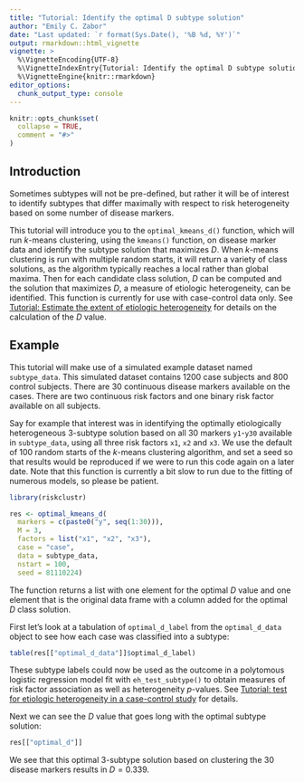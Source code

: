 ---
title: "Tutorial: Identify the optimal D subtype solution"
author: "Emily C. Zabor"
date: "Last updated: `r format(Sys.Date(), '%B %d, %Y')`"
output: rmarkdown::html_vignette
vignette: >
  %\VignetteEncoding{UTF-8}
  %\VignetteIndexEntry{Tutorial: Identify the optimal D subtype solution}
  %\VignetteEngine{knitr::rmarkdown}
editor_options: 
  chunk_output_type: console
---

```{r setup, include = FALSE}
knitr::opts_chunk$set(
  collapse = TRUE,
  comment = "#>"
)
```


## Introduction

Sometimes subtypes will not be pre-defined, but rather it will be of interest to identify subtypes that differ maximally with respect to risk heterogeneity based on some number of disease markers. 

This tutorial will introduce you to the `optimal_kmeans_d()` function, which will run $k$-means clustering, using the `kmeans()` function, on disease marker data and identify the subtype solution that maximizes $D$. When $k$-means clustering is run with multiple random starts, it will return a variety of class solutions, as the algorithm typically reaches a local rather than global maxima. Then for each candidate class solution, $D$ can be computed and the solution that maximizes $D$, a measure of etiologic heterogeneity, can be identified. This function is currently for use with case-control data only. See [Tutorial: Estimate the extent of etiologic heterogeneity](calculate_d.html) for details on the calculation of the $D$ value.


## Example

This tutorial will make use of a simulated example dataset named `subtype_data`. This simulated dataset contains 1200 case subjects and 800 control subjects. There are 30 continuous disease markers available on the cases. There are two continuous risk factors and one binary risk factor available on all subjects.

Say for example that interest was in identifying the optimally etiologically heterogeneous 3-subtype solution based on all 30 markers `y1`-`y30` available in `subtype_data`, using all three risk factors `x1`, `x2` and `x3`. We use the default of 100 random starts of the $k$-means clustering algorithm, and set a seed so that results would be reproduced if we were to run this code again on a later date. Note that this function is currently a bit slow to run due to the fitting of numerous models, so please be patient.

```{r}
library(riskclustr)

res <- optimal_kmeans_d(
  markers = c(paste0("y", seq(1:30))),
  M = 3,
  factors = list("x1", "x2", "x3"),
  case = "case",
  data = subtype_data,
  nstart = 100,
  seed = 81110224)
```

The function returns a list with one element for the optimal $D$ value and one element that is the original data frame with a column added for the optimal $D$ class solution.

First let's look at a tabulation of `optimal_d_label` from the `optimal_d_data` object to see how each case was classified into a subtype:

```{r}
table(res[["optimal_d_data"]]$optimal_d_label)
```

These subtype labels could now be used as the outcome in a polytomous logistic regression model fit with `eh_test_subtype()` to obtain measures of risk factor association as well as heterogeneity $p$-values. See [Tutorial: test for etiologic heterogeneity in a case-control study](eh_test.html) for details.

Next we can see the $D$ value that goes long with the optimal subtype solution:

```{r}
res[["optimal_d"]]
```

We see that this optimal 3-subtype solution based on clustering the 30 disease markers results in $D=0.339$.




